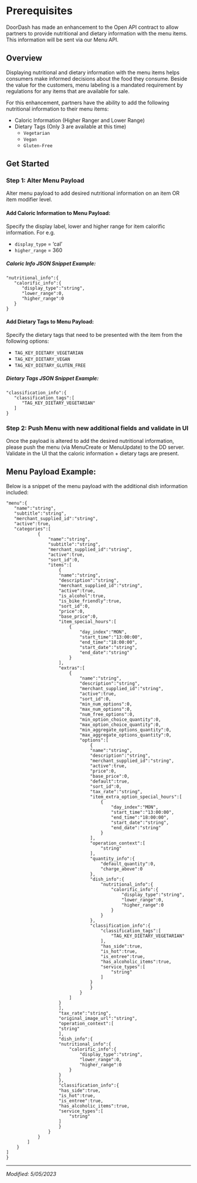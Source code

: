 # Prerequisites

DoorDash has made an enhancement to the Open API contract to allow partners to provide
nutritional and dietary information with the menu items. This information will be sent via our Menu API.

## Overview[​](#overview "Direct link to heading")

Displaying nutritional and dietary information with the menu items helps consumers make
informed decisions about the food they consume. Beside the value for the customers, menu
labeling is a mandated requirement by regulations for any items that are available for sale.

For this enhancement, partners have the ability to add the following nutritional information to their menu items:

* Caloric Information (Higher Ranger and Lower Range)
* Dietary Tags (Only 3 are available at this time)
  + `Vegetarian`
  + `Vegan`
  + `Gluten-Free`

## Get Started[​](#get-started "Direct link to heading")

### Step 1: Alter Menu Payload[​](#step-1-alter-menu-payload "Direct link to heading")

Alter menu payload to add desired nutritional information on an item OR item modifier level.

#### Add Caloric Information to Menu Payload:[​](#add-caloric-information-to-menu-payload "Direct link to heading")

Specify the display label, lower and higher range for item calorific information. For e.g.

* `display_type` = ‘cal’
* `higher_range` = 360

##### Caloric Info JSON Snippet Example:[​](#caloric-info-json-snippet-example "Direct link to heading")

```
"nutritional_info":{  
   "calorific_info":{  
      "display_type":"string",  
      "lower_range":0,  
      "higher_range":0  
   }  
}  

```

#### Add Dietary Tags to Menu Payload:[​](#add-dietary-tags-to-menu-payload "Direct link to heading")

Specify the dietary tags that need to be presented with the item from the following options:

* `TAG_KEY_DIETARY_VEGETARIAN`
* `TAG_KEY_DIETARY_VEGAN`
* `TAG_KEY_DIETARY_GLUTEN_FREE`

##### Dietary Tags JSON Snippet Example:[​](#dietary-tags-json-snippet-example "Direct link to heading")

```
"classification_info":{  
   "classification_tags":[  
      "TAG_KEY_DIETARY_VEGETARIAN"  
   ]  
}  

```

### Step 2: Push Menu with new additional fields and validate in UI[​](#step-2-push-menu-with-new-additional-fields-and-validate-in-ui "Direct link to heading")

Once the payload is altered to add the desired nutritional information, please push the menu (via MenuCreate or MenuUpdate) to the DD server. Validate in the UI that the caloric information + dietary tags are present.




## Menu Payload Example:[​](#menu-payload-example "Direct link to heading")

Below is a snippet of the menu payload with the additional dish information included:

```
"menu":{  
   "name":"string",  
   "subtitle":"string",  
   "merchant_supplied_id":"string",  
   "active":true,  
   "categories":[  
            {  
                "name":"string",  
                "subtitle":"string",  
                "merchant_supplied_id":"string",  
                "active":true,  
                "sort_id":0,  
                "items":[  
                    {  
                    "name":"string",  
                    "description":"string",  
                    "merchant_supplied_id":"string",  
                    "active":true,  
                    "is_alcohol":true,  
                    "is_bike_friendly":true,  
                    "sort_id":0,  
                    "price":0,  
                    "base_price":0,  
                    "item_special_hours":[  
                        {  
                            "day_index":"MON",  
                            "start_time":"13:00:00",  
                            "end_time":"18:00:00",  
                            "start_date":"string",  
                            "end_date":"string"  
                        }  
                    ],  
                    "extras":[  
                        {  
                            "name":"string",  
                            "description":"string",  
                            "merchant_supplied_id":"string",  
                            "active":true,  
                            "sort_id":0,  
                            "min_num_options":0,  
                            "max_num_options":0,  
                            "num_free_options":0,  
                            "min_option_choice_quantity":0,  
                            "max_option_choice_quantity":0,  
                            "min_aggregate_options_quantity":0,  
                            "max_aggregate_options_quantity":0,  
                            "options":[  
                                {  
                                "name":"string",  
                                "description":"string",  
                                "merchant_supplied_id":"string",  
                                "active":true,  
                                "price":0,  
                                "base_price":0,  
                                "default":true,  
                                "sort_id":0,  
                                "tax_rate":"string",  
                                "item_extra_option_special_hours":[  
                                    {  
                                        "day_index":"MON",  
                                        "start_time":"13:00:00",  
                                        "end_time":"18:00:00",  
                                        "start_date":"string",  
                                        "end_date":"string"  
                                    }  
                                ],  
                                "operation_context":[  
                                    "string"  
                                ],  
                                "quantity_info":{  
                                    "default_quantity":0,  
                                    "charge_above":0  
                                },  
                                "dish_info":{  
                                    "nutritional_info":{  
                                        "calorific_info":{  
                                            "display_type":"string",  
                                            "lower_range":0,  
                                            "higher_range":0  
                                        }  
                                    }  
                                },  
                                "classification_info":{  
                                    "classification_tags":[  
                                        "TAG_KEY_DIETARY_VEGETARIAN"  
                                    ],  
                                    "has_side":true,  
                                    "is_hot":true,  
                                    "is_entree":true,  
                                    "has_alcoholic_items":true,  
                                    "service_types":[  
                                        "string"  
                                    ]  
                                }  
                                }  
                            }  
                        ]  
                    }  
                    ],  
                    "tax_rate":"string",  
                    "original_image_url":"string",  
                    "operation_context":[  
                    "string"  
                    ],  
                    "dish_info":{  
                    "nutritional_info":{  
                        "calorific_info":{  
                            "display_type":"string",  
                            "lower_range":0,  
                            "higher_range":0  
                        }  
                    }  
                    },  
                    "classification_info":{  
                    "has_side":true,  
                    "is_hot":true,  
                    "is_entree":true,  
                    "has_alcoholic_items":true,  
                    "service_types":[  
                        "string"  
                    ]  
                    }  
                }  
            }  
        ]  
    }  
]  
}  

```

---

*Modified: 5/05/2023*

